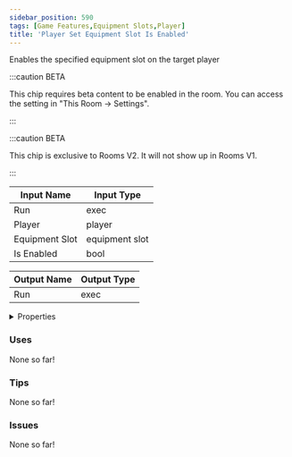 ```yaml
---
sidebar_position: 590
tags: [Game Features,Equipment Slots,Player]
title: 'Player Set Equipment Slot Is Enabled'
---
```


Enables the specified equipment slot on the target player

:::caution BETA

This chip requires beta content to be enabled in the room. You can access the setting in "This Room -> Settings".

:::

:::caution BETA

This chip is exclusive to Rooms V2. It will not show up in Rooms V1.

:::


<EsbSvg />

| Input Name | Input Type |
|-----------|-----------|
| Run | exec |
| Player | player |
| Equipment Slot | equipment slot |
| Is Enabled | bool |

| Output Name | Output Type |
|-----------|-----------|
| Run | exec |


<details>
  <summary>Properties</summary>
  <div>
    <div>
    <table>
      <thead>
        <tr>
          <th>Is beta required?</th>
          <th>✅</th>
        </tr>
        <tr>
          <th>Is this chip a trolling risk?</th>
          <th>❌</th>
        </tr>
        <tr>
          <th>Is this chip a role assignment risk?</th>
          <th>❌</th>
        </tr>
        <tr>
          <th>Chip UUID</th>
          <th>8557a9c5-2656-4245-ae4e-c04bb6de0cd8</th>
        </tr>
      </thead>
    </table>
    </div>
  </div>
</details>

### Uses

None so far!

### Tips

None so far!

### Issues

None so far!